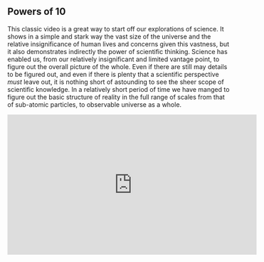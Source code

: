 ## Powers of 10 {#powers}

This classic video is a great way to start off our explorations of science. It shows in a simple and stark way the vast size of the universe and the relative insignificance of human lives and concerns given this vastness, but it also demonstrates indirectly the power of scientific thinking. Science has enabled us, from our relatively insignificant and limited vantage point, to figure out the overall picture of the whole. Even if there are still may details to be figured out, and even if there is plenty that a scientific perspective *must* leave out, it is nothing short of astounding to see the sheer scope of scientific knowledge. In a relatively short period of time we have manged to figure out the basic structure of reality in the full range of scales from that of sub-atomic particles, to observable universe as a whole. 

:::{.video}

<iframe width="560" height="315" src="https://www.youtube.com/embed/0fKBhvDjuy0" frameborder="0" allow="accelerometer; autoplay; encrypted-media; gyroscope; picture-in-picture" allowfullscreen></iframe>

:::


<script src="https://utteranc.es/client.js"
        repo="gwmatthews/ethics"
        issue-term="pathname"
        theme="github-light"
        crossorigin="anonymous"
        async>
</script>
